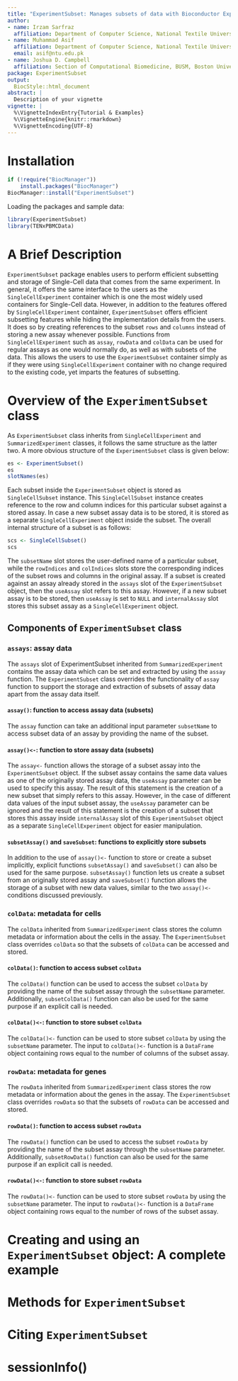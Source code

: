 ```yaml
---
title: "ExperimentSubset: Manages subsets of data with Bioconductor Experiment objects"
author:
- name: Irzam Sarfraz
  affiliation: Department of Computer Science, National Textile University, Faisalabad, Pakistan
- name: Muhammad Asif
  affiliation: Department of Computer Science, National Textile University, Faisalabad, Pakistan
  email: asif@ntu.edu.pk
- name: Joshua D. Campbell
  affiliation: Section of Computational Biomedicine, BUSM, Boston University, Boston, MA, United States
package: ExperimentSubset
output:
  BiocStyle::html_document
abstract: |
  Description of your vignette
vignette: |
  %\VignetteIndexEntry{Tutorial & Examples}
  %\VignetteEngine{knitr::rmarkdown}
  %\VignetteEncoding{UTF-8}
---
```

# Installation
```r
if (!require("BiocManager"))
    install.packages("BiocManager")
BiocManager::install("ExperimentSubset")
```

Loading the packages and sample data:

```r
library(ExperimentSubset)
library(TENxPBMCData)
```

# A Brief Description
`ExperimentSubset` package enables users to perform efficient subsetting
and storage of Single-Cell data that comes from the same experiment.
In general, it offers the same interface to the users as the `SingleCellExperiment`
container which is one the most widely used containers for Single-Cell data.
However, in addition to the features offered by `SingleCellExperiment` container,
`ExperimentSubset` offers efficient subsetting features while hiding the
implementation details from the users. It does so by creating references to the
subset `rows` and `columns` instead of storing a new assay whenever possible.
Functions from `SingleCellExperiment` such as `assay`, `rowData` and `colData`
can be used for regular assays as one would normally do, as well as with subsets
of the data. This allows the users to use the `ExperimentSubset` container 
simply as if they were using `SingleCellExperiment` container with no change 
required to the existing code, yet imparts the features of subsetting.

# Overview of the `ExperimentSubset` class
As `ExperimentSubset` class inherits from `SingleCellExperiment` and 
`SummarizedExperiment` classes, it follows the same structure as the
latter two. A more obvious structure of the `ExperimentSubset` class
is given below:
```r
es <- ExperimentSubset()
es
slotNames(es)
```
Each subset inside the `ExperimentSubset` object is stored as `SingleCellSubset`
instance. This `SingleCellSubset` instance creates reference to the row and
column indices for this particular subset against a stored assay. In case
a new subset assay data is to be stored, it is stored as a separate
`SingleCellExperiment` object inside the subset. The overall internal structure
of a subset is as follows:
```r
scs <- SingleCellSubset()
scs
```
The `subsetName` slot stores the user-defined name of a particular subset, while the
`rowIndices` and `colIndices` slots store the corresponding indices of the subset
rows and columns in the original assay. If a subset is created against an assay
already stored in the `assays` slot of the `ExperimentSubset` object, then the
`useAssay` slot refers to this assay. However, if a new subset assay is to be stored,
then `useAssay` is set to `NULL` and `internalAssay` slot stores this subset assay
as a `SingleCellExperiment` object.

## Components of `ExperimentSubset` class
### `assays`: assay data
The `assays` slot of ExperimentSubset inherited from `SummarizedExperiment` contains
the assay data which can be set and extracted by using the `assay` function. The
`ExperimentSubset` class overrides the functionality of `assay` function to support
the storage and extraction of subsets of assay data apart from the assay data itself.

#### `assay()`: function to access assay data (subsets)
The `assay` function can take an additional input parameter `subsetName` to access
subset data of an assay by providing the name of the subset.

#### `assay()<-`: function to store assay data (subsets)
The `assay<-` function allows the storage of a subset assay into the `ExperimentSubset`
object. If the subset assay contains the same data values as one of the originally
stored assay data, the `useAssay` parameter can be used to specify this assay. The
result of this statement is the creation of a new subset that simply refers to this assay.
However, in the case of different data values of the input subset assay, the `useAssay`
parameter can be ignored and the result of this statement is the creation of a subset
that stores this assay inside `internalAssay` slot of this `ExperimentSubset` object
as a separate `SingleCellExperiment` object for easier manipulation.

#### `subsetAssay()` and `saveSubset`: functions to explicitly store subsets
In addition to the use of `assay()<-` function to store or create a subset implicitly,
explicit functions `subsetAssay()` and `saveSubset()` can also be used for the same
purpose. `subsetAssay()` function lets us create a subset from an originally stored
assay and `saveSubset()` function allows the storage of a subset with new data values,
similar to the two `assay()<-` conditions discussed previously.

### `colData`: metadata for cells
The `colData` inherited from `SummarizedExperiment` class stores the column metadata
or information about the cells in the assay. The `ExperimentSubset` class overrides
`colData` so that the subsets of `colData` can be accessed and stored.

#### `colData()`: function to access subset `colData`
The `colData()` function can be used to access the subset `colData` by providing the
name of the subset assay through the `subsetName` parameter. Additionally,
`subsetColData()` function can also be used for the same purpose if an explicit call
is needed.

#### `colData()<-`: function to store subset `colData`
The `colData()<-` function can be used to store subset `colData` by using the `subsetName`
parameter. The input to `colData()<-` function is a `DataFrame` object containing rows
equal to the number of columns of the subset assay.

### `rowData`: metadata for genes
The `rowData` inherited from `SummarizedExperiment` class stores the row metadata
or information about the genes in the assay. The `ExperimentSubset` class overrides
`rowData` so that the subsets of `rowData` can be accessed and stored.

#### `rowData()`: function to access subset `rowData`
The `rowData()` function can be used to access the subset `rowData` by providing the
name of the subset assay through the `subsetName` parameter. Additionally,
`subsetRowData()` function can also be used for the same purpose if an explicit call
is needed.

#### `rowData()<-`: function to store subset `rowData`
The `rowData()<-` function can be used to store subset `rowData` by using the `subsetName`
parameter. The input to `rowData()<-` function is a `DataFrame` object containing rows
equal to the number of rows of the subset assay.

# Creating and using an `ExperimentSubset` object: A complete example

# Methods for `ExperimentSubset`

# Citing `ExperimentSubset`

# sessionInfo()
